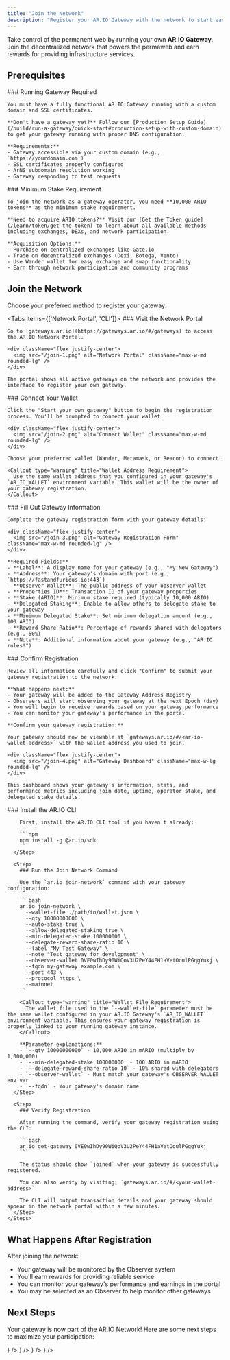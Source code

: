 ```yaml
---
title: "Join the Network"
description: "Register your AR.IO Gateway with the network to start earning rewards"
---
```



Take control of the permanent web by running your own **AR.IO Gateway**. Join the decentralized network that powers the permaweb and earn rewards for providing infrastructure services.

## Prerequisites

<Steps>
  <Step>
    ### Running Gateway Required

    You must have a fully functional AR.IO Gateway running with a custom domain and SSL certificates. 
    
    **Don't have a gateway yet?** Follow our [Production Setup Guide](/build/run-a-gateway/quick-start#production-setup-with-custom-domain) to get your gateway running with proper DNS configuration.

    **Requirements:**
    - Gateway accessible via your custom domain (e.g., `https://yourdomain.com`)
    - SSL certificates properly configured
    - ArNS subdomain resolution working
    - Gateway responding to test requests
  </Step>

  <Step>
    ### Minimum Stake Requirement

    To join the network as a gateway operator, you need **10,000 ARIO tokens** as the minimum stake requirement.

    **Need to acquire ARIO tokens?** Visit our [Get the Token guide](/learn/token/get-the-token) to learn about all available methods including exchanges, DEXs, and network participation.

    **Acquisition Options:**
    - Purchase on centralized exchanges like Gate.io
    - Trade on decentralized exchanges (Dexi, Botega, Vento)
    - Use Wander wallet for easy exchange and swap functionality
    - Earn through network participation and community programs
  </Step>
</Steps>

## Join the Network

Choose your preferred method to register your gateway:

<Tabs items={['Network Portal', 'CLI']}>
  <Tab value="Network Portal">
    <Steps>
  <Step>
    ### Visit the Network Portal

    Go to [gateways.ar.io](https://gateways.ar.io/#/gateways) to access the AR.IO Network Portal.

    <div className="flex justify-center">
      <img src="/join-1.png" alt="Network Portal" className="max-w-md rounded-lg" />
    </div>
    
    The portal shows all active gateways on the network and provides the interface to register your own gateway.
  </Step>

  <Step>
    ### Connect Your Wallet

    Click the "Start your own gateway" button to begin the registration process. You'll be prompted to connect your wallet.

    <div className="flex justify-center">
      <img src="/join-2.png" alt="Connect Wallet" className="max-w-md rounded-lg" />
    </div>

    Choose your preferred wallet (Wander, Metamask, or Beacon) to connect.

    <Callout type="warning" title="Wallet Address Requirement">
      Use the same wallet address that you configured in your gateway's `AR_IO_WALLET` environment variable. This wallet will be the owner of your gateway registration.
    </Callout>
  </Step>

  <Step>
    ### Fill Out Gateway Information

    Complete the gateway registration form with your gateway details:

    <div className="flex justify-center">
      <img src="/join-3.png" alt="Gateway Registration Form" className="max-w-md rounded-lg" />
    </div>

    **Required Fields:**
    - **Label**: A display name for your gateway (e.g., "My New Gateway")
    - **Address**: Your gateway's domain with port (e.g., `https://fastandfurious.io:443`)
    - **Observer Wallet**: The public address of your observer wallet
    - **Properties ID**: Transaction ID of your gateway properties
    - **Stake (ARIO)**: Minimum stake required (typically 10,000 ARIO)
    - **Delegated Staking**: Enable to allow others to delegate stake to your gateway
    - **Minimum Delegated Stake**: Set minimum delegation amount (e.g., 100 ARIO)
    - **Reward Share Ratio**: Percentage of rewards shared with delegators (e.g., 50%)
    - **Note**: Additional information about your gateway (e.g., "AR.IO rules!")
  </Step>

  <Step>
    ### Confirm Registration

    Review all information carefully and click "Confirm" to submit your gateway registration to the network.

    **What happens next:**
    - Your gateway will be added to the Gateway Address Registry
    - Observers will start observing your gateway at the next Epoch (day)
    - You will begin to receive rewards based on your gateway performance
    - You can monitor your gateway's performance in the portal

    **Confirm your gateway registration:**

    Your gateway should now be viewable at `gateways.ar.io/#/<ar-io-wallet-address>` with the wallet address you used to join.

    <div className="flex justify-center">
      <img src="/join-4.png" alt="Gateway Dashboard" className="max-w-lg rounded-lg" />
    </div>

    This dashboard shows your gateway's information, stats, and performance metrics including join date, uptime, operator stake, and delegated stake details.
  </Step>
</Steps>

  </Tab>

  <Tab value="CLI">
    <Steps>
      <Step>
        ### Install the AR.IO CLI

        First, install the AR.IO CLI tool if you haven't already:

        ```npm
        npm install -g @ar.io/sdk
        ```
      </Step>

      <Step>
        ### Run the Join Network Command

        Use the `ar.io join-network` command with your gateway configuration:

        ```bash
        ar.io join-network \
          --wallet-file ./path/to/wallet.json \
          --qty 10000000000 \
          --auto-stake true \
          --allow-delegated-staking true \
          --min-delegated-stake 100000000 \
          --delegate-reward-share-ratio 10 \
          --label "My Test Gateway" \
          --note "Test gateway for development" \
          --observer-wallet 0VE0wIhDy90WiQoV3U2PeY44FH1aVetOoulPGqgYukj \
          --fqdn my-gateway.example.com \
          --port 443 \
          --protocol https \
          --mainnet
        ```

        <Callout type="warning" title="Wallet File Requirement">
          The wallet file used in the `--wallet-file` parameter must be the same wallet configured in your AR.IO Gateway's `AR_IO_WALLET` environment variable. This ensures your gateway registration is properly linked to your running gateway instance.
        </Callout>

        **Parameter explanations:**
        - `--qty 10000000000` - 10,000 ARIO in mARIO (multiply by 1,000,000)
        - `--min-delegated-stake 100000000` - 100 ARIO in mARIO
        - `--delegate-reward-share-ratio 10` - 10% shared with delegators
        - `--observer-wallet` - Must match your gateway's OBSERVER_WALLET env var
        - `--fqdn` - Your gateway's domain name
      </Step>

      <Step>
        ### Verify Registration

        After running the command, verify your gateway registration using the CLI:

        ```bash
        ar.io get-gateway 0VE0wIhDy90WiQoV3U2PeY44FH1aVetOoulPGqgYukj
        ```

        The status should show `joined` when your gateway is successfully registered.

        You can also verify by visiting: `gateways.ar.io/#/<your-wallet-address>`

        The CLI will output transaction details and your gateway should appear in the network portal within a few minutes.
      </Step>
    </Steps>

  </Tab>
</Tabs>

## What Happens After Registration

After joining the network:

- Your gateway will be monitored by the Observer system
- You'll earn rewards for providing reliable service
- You can monitor your gateway's performance and earnings in the portal
- You may be selected as an Observer to help monitor other gateways

## Next Steps

Your gateway is now part of the AR.IO Network! Here are some next steps to maximize your participation:

<Cards>
  <Card 
    title="Delegate to Gateways" 
    description="Participate in the network by delegating your stake to other gateways and earn rewards"
    href="/learn/staking"
    icon={<Target className="w-8 h-8" />}
  />
  <Card 
    title="Start Indexing Data" 
    description="Configure your gateway to index specific data types and optimize performance for your use case"
    href="/build/run-a-gateway/manage/filters"
    icon={<Database className="w-8 h-8" />}
  />
  <Card 
    title="Use Wayfinder SDK" 
    description="Fetch data from your gateway and the network using the Wayfinder SDK for optimal routing"
    href="/build/access/wayfinder"
    icon={<Compass className="w-8 h-8" />}
  />
  <Card 
    title="Join the Community" 
    description="Connect with other gateway operators and get support from the AR.IO community"
    href="https://discord.gg/cuCqBb5v"
    icon={<Users className="w-8 h-8" />}
  />
</Cards>
